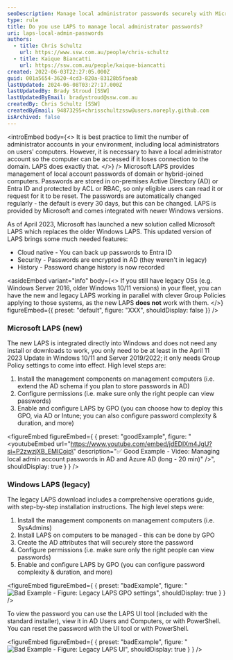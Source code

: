 ```yaml
---
seoDescription: Manage local administrator passwords securely with Microsoft LAPS, a best practice for limiting admin accounts and ensuring computer accessibility.
type: rule
title: Do you use LAPS to manage local administrator passwords?
uri: laps-local-admin-passwords
authors:
  - title: Chris Schultz
    url: https://www.ssw.com.au/people/chris-schultz
  - title: Kaique Biancatti
    url: https://ssw.com.au/people/kaique-biancatti
created: 2022-06-03T22:27:05.000Z
guid: 001a5654-3620-4cd3-820a-83128b5faeab
lastUpdated: 2024-06-08T03:27:17.000Z
lastUpdatedBy: Brady Stroud [SSW]
lastUpdatedByEmail: bradystroud@ssw.com.au
createdBy: Chris Schultz [SSW]
createdByEmail: 94873295+chrisschultzssw@users.noreply.github.com
isArchived: false
---
```


<introEmbed
  body={<>
It is best practice to limit the number of administrator accounts in your environment, including local administrators on users' computers. However, it is necessary to have a local administrator account so the computer can be accessed if it loses connection to the domain. LAPS does exactly that.
  </>}
/>
Microsoft LAPS provides management of local account passwords of domain or hybrid-joined computers. Passwords are stored in on-premises Active Directory (AD) or Entra ID and protected by ACL or RBAC, so only eligible users can read it or request for it to be reset. The passwords are automatically changed regularly - the default is every 30 days, but this can be changed. LAPS is provided by Microsoft and comes integrated with newer Windows versions.

As of April 2023, Microsoft has launched a new solution called Microsoft LAPS which replaces the older Windows LAPS.
This updated version of LAPS brings some much needed features:

- Cloud native - You can back up passwords to Entra ID
- Security - Passwords are encrypted in AD (they weren't in legacy)
- History - Password change history is now recorded

<asideEmbed
  variant="info"
  body={<>
    If you still have legacy OSs (e.g. Windows Server 2016, older Windows 10/11 versions) in your fleet, you can have the new and legacy LAPS working in parallel with clever Group Policies applying to those systems, as the new LAPS **does not** work with them.
  </>}
  figureEmbed={{
    preset: "default",
    figure: "XXX",
    shouldDisplay: false
  }}
/>

### Microsoft LAPS (new)

The new LAPS is integrated directly into Windows and does not need any install or downloads to work, you only need to be at least in the April 11 2023 Update in Windows 10/11 and Server 2019/2022; it only needs Group Policy settings to come into effect. High level steps are:

1. Install the management components on management computers (i.e. extend the AD schema if you plan to store passwords in AD)
2. Configure permissions (i.e. make sure only the right people can view passwords)
3. Enable and configure LAPS by GPO (you can choose how to deploy this GPO, via AD or Intune; you can also configure password complexity & duration, and more)

<figureEmbed figureEmbed={ {
  preset: "goodExample",
  figure: "<youtubeEmbed url=\"https://www.youtube.com/embed/jdEDIXm4JgU?si=P2zwzjXB_EMICojp\" description=\"✅ Good Example - Video: Managing local admin account passwords in AD and Azure AD (long - 20 min)\" />",
  shouldDisplay: true
} } />


### Windows LAPS (legacy)

The legacy LAPS download includes a comprehensive operations guide, with step-by-step installation instructions. The high level steps were:

1. Install the management components on management computers (i.e. SysAdmins)
2. Install LAPS on computers to be managed - this can be done by GPO
3. Create the AD attributes that will securely store the password
4. Configure permissions (i.e. make sure only the right people can view passwords)
5. Enable and configure LAPS by GPO (you can configure password complexity & duration, and more)

<figureEmbed figureEmbed={ {
  preset: "badExample",
  figure: "![Bad Example - Figure: Legacy LAPS GPO settings](/uploads/rules/laps-local-admin-passwords/laps-gpo.png)",
  shouldDisplay: true
} } />


To view the password you can use the LAPS UI tool (included with the standard installer), view it in AD Users and Computers, or with PowerShell. You can reset the password with the UI tool or with PowerShell.

<figureEmbed figureEmbed={ {
  preset: "badExample",
  figure: "![Bad Example - Figure: Legacy LAPS UI](/uploads/rules/laps-local-admin-passwords/laps-ui.png)",
  shouldDisplay: true
} } />
